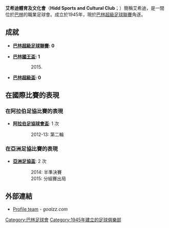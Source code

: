 {{Football club infobox
| clubname   = 艾希迪
| image      = 
| fullname   = Al Hidd Sports and Cultural Club
| nickname   =
| founded    = {{Start date and age|1945}}
| city       = [[艾希迪|艾希迪]]
| ground     = [[巴林國家體育場|巴林國家體育場]]
| capacity   = 35,580
| chairman   =
| manager    =
| league     = [[巴林超級足球聯賽|巴林超級足球聯賽]]
| season     = 2020–21
| position   = 巴林超，第 5 位
| pattern_la1=_whiteborder|pattern_b1=|pattern_ra1=_whiteborder
| leftarm1=0000ff|body1=0000ff|rightarm1=0000ff|shorts1=0000ff|socks1=0000ff
| pattern_la2=_shouldersonwhite|pattern_b2=|pattern_ra2=_shouldersonwhite
| leftarm2=0000ff|body2=FFFFFF|rightarm2=0000ff|shorts2=FFFFFF|socks2=FFFFFF
}}

'''艾希迪體育及文化會'''（'''Hidd Sports and Cultural Club'''；{{lang-ar|نادي الحد الرياضي الثقافي}}）簡稱艾希迪，是一間位於[[巴林|巴林]]的職業足球會。成立於1945年，現於[[巴林超級足球聯賽|巴林超級足球聯賽]]角逐。

== 成就 ==
*'''[[巴林超級足球聯賽|巴林超級足球聯賽]]: 0'''

*'''[[巴林國王盃|巴林國王盃]]: 1'''
:: 2015.

*'''[[巴林超級盃|巴林超級盃]]: 0'''

== 在國際比賽的表現 ==
=== 在阿拉伯足協比賽的表現 ===
* '''[[阿拉伯足協球會盃|阿拉伯足協球會盃]]''': 1 次
::2012-13: 第二輪

=== 在亞洲足協比賽的表現 ===
*'''[[亞洲足協盃|亞洲足協盃]]''': 2 次
::2014: 半準決賽
::2015: 分組賽出局

== 外部連結 ==
*[http://www.goalzz.com/main.aspx?team=1542 Profile team] - ''goalzz.com''

[[Category:巴林足球會|Category:巴林足球會]]
[[Category:1945年建立的足球俱樂部|Category:1945年建立的足球俱樂部]]